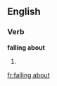 ==English==

===Verb===
'''falling about'''

# {{present participle of|[[fall about]]}}

[[fr:falling about]]